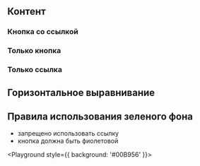 

## Контент

### Кнопка со ссылкой

<Playground>
    <ButtonLinkBox
        buttonTitle="Кнопка"
        buttonUrl="#"
        linkTitle="Ссылка"
        linkUrl="#"
        className="custom-class"
    />
</Playground>

### Только кнопка

<Playground>
    <ButtonLinkBox
        buttonTitle="Кнопка"
        buttonUrl="#"
    />
</Playground>

### Только ссылка

<Playground>
    <ButtonLinkBox
        linkTitle="Ссылка"
        linkUrl="#"
    />
</Playground>

## Горизонтальное выравнивание

<Playground>
    <ButtonLinkBox
        buttonTitle="Кнопка"
        buttonUrl="#"
        linkTitle="Ссылка"
        linkUrl="#"
        hAlign="center"
    />
</Playground>

## Правила использования зеленого фона

- запрещено использовать ссылку
- кнопка должна быть фиолетовой

<Playground style={{ background: '#00B956' }}>
    <ButtonLinkBox
        buttonTitle="Кнопка"
        buttonUrl="#"
        buttonColor="purple"
        hAlign="center"
    />
</Playground>
